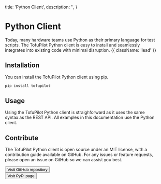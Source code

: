   title: 'Python Client',
  description: '',
}

# Python Client

Today, many hardware teams use Python as their primary language for test scripts. The TofuPilot Python client is easy to install and seamlessly integrates into existing code with minimal disruption. {{ className: 'lead' }}

## Installation

You can install the TofuPilot Python client using pip.

```bash
pip install tofupilot
```

## Usage

Using the TofuPilot Python client is straighforward as it uses the same syntax as the REST API. All examples in this documentation use the Python client.

## Contribute

The TofuPilot Python client is open source under an MIT license, with a contribution guide available on GitHub. For any issues or feature requests, please open an issue on GitHub so we can assist you best.

<div className="not-prose">
  <Button
    href="https://github.com/tofupilot/python-client"
    variant="text"
    arrow="right"
    target="_blank"
    rel="noopener"
  >
    Visit GitHub repository
  </Button>
</div>

<div className="not-prose mt-8">
  <Button
    href="https://pypi.org/project/tofupilot/"
    variant="text"
    arrow="right"
    target="_blank"
    rel="noopener"
  >
    Visit PyPi page
  </Button>
</div>
